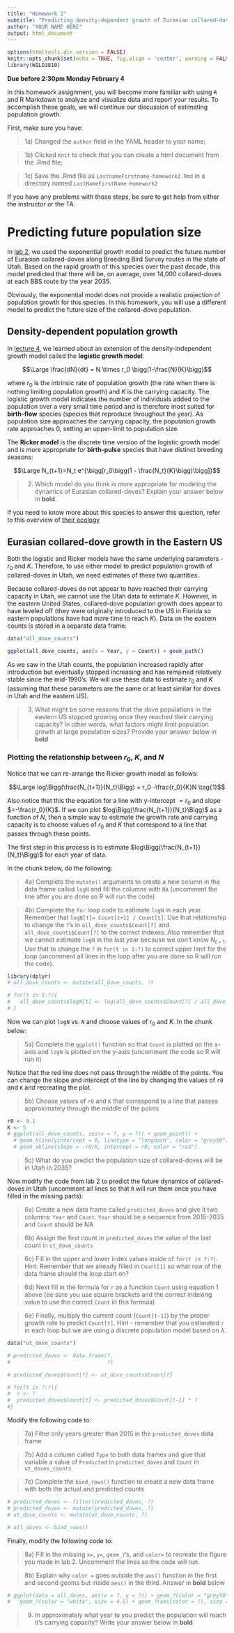 ```yaml
---
title: "Homework 2"
subtitle: "Predicting density-dependent growth of Eurasian collared-doves"
author: "YOUR NAME HERE"
output: html_document
---
```


```r
options(htmltools.dir.version = FALSE)
knitr::opts_chunk$set(echo = TRUE, fig.align = 'center', warning = FALSE, message = FALSE)
library(WILD3810)
```

**Due before 2:30pm Monday February 4**

In this homework assignment, you will become more familiar with using `R` and R Markdown to analyze and visualize data and report your results. To accomplish these goals, we will continue our discussion of estimating population growth.  

First, make sure you have:

> 1a) Changed the `author` field in the YAML header to your name;

> 1b) Clicked `Knit` to check that you can create a html document from the .Rmd file;

> 1c) Save the .Rmd file as `LastnameFirstname-homework2.Rmd` in a directory named `LastNameFirstName-Homework2`

If you have any problems with these steps, be sure to get help from either the instructor or the TA.


# Predicting future population size

In [lab 2](https://rushinglab.github.io/WILD3810/articles/lab2.html), we used the exponential growth model to predict the future number of Eurasian collared-doves along Breeding Bird Survey routes in the state of Utah. Based on the rapid growth of this species over the past decade, this model predicted that there will be, on average, over 14,000 collared-doves at each BBS route by the year 2035.  

Obviously, the exponential model does not provide a realistic projection of population growth for this species. In this homework, you will use a different model to predict the future size of the collared-dove population. 

## Density-dependent population growth  

In [lecture 4](https://rushinglab.github.io/WILD3810/articles/Lecture4/Lecture4.html#1), we learned about an extension of the density-independent growth model called the **logistic growth model**:

$$\Large \frac{dN}{dt} = N \times r_0 \bigg(1-\frac{N}{K}\bigg)$$

where $r_0$ is the intrinsic rate of population growth (the rate when there is nothing limiting population growth) and $K$ is the carrying capacity. The logistic growth model indicates the number of individuals added to the population over a very small time period and is therefore most suited for **birth-flow** species (species that reproduce throughout the year). As population size approaches the carrying capacity, the population growth rate approaches 0, setting an upper-limit to population size. 

The **Ricker model** is the discrete time version of the logistic growth model and is more appropriate for **birth-pulse** species that have distinct breeding seasons:

$$\Large N_{t+1}=N_t e^{\bigg[r_0\bigg(1 - \frac{N_t}{K}\bigg)\bigg]}$$

> 2) Which model do you think is more appropriate for modeling the dynamics of Eurasian collared-doves? Explain your answer below in **bold**.  

If you need to know more about this species to answer this question, refer to this overview of [their ecology](https://www.allaboutbirds.org/guide/Eurasian_Collared-Dove/lifehistory)


## Eurasian collared-dove growth in the Eastern US

Both the logistic and Ricker models have the same underlying parameters - $r_0$ and $K$. Therefore, to use either model to predict population growth of collared-doves in Utah, we need estimates of these two quantities.  

Because collared-doves do not appear to have reached their carrying capacity in Utah, we cannot use the Utah data to estimate $K$. However, in the eastern United States, collared-dove population growth does appear to have leveled off (they were originally introduced to the US in Florida so eastern populations have had more time to reach $K$). Data on the eastern counts is stored in a separate data frame:

```r
data("all_dove_counts")
```

```r
ggplot(all_dove_counts, aes(x = Year, y = Count)) + geom_path()
```

As we saw in the Utah counts, the population increased rapidly after introduction but eventually stopped increasing and has remained relatively stable since the mid-1990's. We will use these data to estimate $r_0$ and $K$ (assuming that these parameters are the same or at least similar for doves in Utah and the eastern US).

> 3) What might be some reasons that the dove populations in the eastern US stopped growing once they reached their carrying capacity? In other words, what factors might limit population growth at large population sizes? Provide your answer below in **bold**  



### Plotting the relationship between $r_0$, $K$, and $N$

Notice that we can re-arrange the Ricker growth model as follows:

$$\Large log\Bigg(\frac{N_{t+1}}{N_t}\Bigg) = r_0 -\frac{r_0}{K}N \tag{1}$$

Also notice that this the equation for a line with y-intercept $=r_0$ and slope $=-\frac{r_0}{K}$. If we can plot $log\Bigg(\frac{N_{t+1}}{N_t}\Bigg)$ as a function of $N$, then a simple way to estimate the growth rate and carrying capacity is to choose values of $r_0$ and $K$ that correspond to a line that passes through these points. 

The first step in this process is to estimate $log\Bigg(\frac{N_{t+1}}{N_t}\Bigg)$ for each year of data.  

In the chunk below, do the following:

> 4a) Complete the `mutate()` arguments to create a new column in the data frame called `logN` and fill the columns with `NA` (uncomment the line after you are done so R will run the code)

> 4b) Complete the `for` loop code to estimate `logN` in each year. Remember that `logN[t]= Count[t+1] / Count[t]`. Use that relationship to change the `?`'s in `all_dove_counts$Count[?]` and `all_dove_counts$Count[?]` to the correct indexes. Also remember that we cannot estimate `logN` in the last year because we don't know $N_{t+1}$. Use that to change the `?` in `for(t in 1:?)` to correct upper limit for the loop (uncomment all lines in the loop after you are done so R will run the code).


```r
library(dplyr)
# all_dove_counts <- mutate(all_dove_counts, ?)

# for(t in 1:?){
#   all_dove_counts$logN[t] <- log(all_dove_counts$Count[?] / all_dove_counts$Count[?])
# }

```

Now we can plot `logN` vs. `N` and choose values of $r_0$ and $K$. In the chunk below:

> 5a) Complete the `ggplot()` function so that `Count` is plotted on the x-axis and `logN` is plotted on the y-axis (uncomment the code so R will run it)

Notice that the red line does not pass through the middle of the points. You can change the slope and intercept of the line by changing the values of `r0` and `K` and recreating the plot.

> 5b) Choose values of `r0` and `K` that correspond to a line that passes approximately through the middle of the points 

```r
r0 <- 0.1
K <- 5
# ggplot(all_dove_counts, aes(x = ?, y = ?)) + geom_point() +
  # geom_hline(yintercept = 0, linetype = "longdash", color = "grey50") +
  # geom_abline(slope = -r0/K, intercept = r0, color = "red")

```

> 5c) What do you predict the population size of collared-doves will be in Utah in 2035?


Now modify the code from lab 2 to predict the future dynamics of collared-doves in Utah (uncomment all lines so that `R` will run them once you have filled in the missing parts): 

> 6a) Create a new data frame called `predicted_doves` and give it two columns: `Year` and `Count`. `Year` should be a sequence from 2015-2035 and `Count` should be NA  

> 6b) Assign the first count in `predicted_doves` the value of the last count in `ut_dove_counts`  

> 6c) Fill in the upper and lower index values inside of `for(t in ?:?)`. Hint: Remember that we already filled in `Count[1]` so what row of the data frame should the loop start on?  

> 6d) Next fill in the formula for `r` as a function `Count` using equation 1 above (be sure you use square brackets and the correct indexing value to use the correct `Count` in this formula)  

> 6e) Finally, multiply the current count (`Count[t-1]`) by the proper growth rate to predict `Count[t]`. Hint - remember that you estimated `r` in each loop but we are using a discrete population model based on $\lambda$.  

```r
data("ut_dove_counts")

# predicted_doves <- data.frame(?,
#                               ?)

# predicted_doves$Count[?] <- ut_dove_counts$Count[?]

# for(t in ?:?){
#  r <- ?
#  predicted_doves$Count[t] <- predicted_doves$Count[t-1] * ?
#}
```

Modify the following code to:

> 7a) Filter only years greater than 2015 in the `predicted_doves` data frame

> 7b) Add a column called `Type` to both data frames and give that variable a value of `Predicted` in `predicted_doves` and `Count` in `ut_doves_counts`

> 7c) Complete the `bind_rows()` function to create a new data frame with both the actual and predicted counts

```r
# predicted_doves <- filter(predicted_doves, ?)
# predicted_doves <- mutate(predicted_doves, ?)
# ut_dove_counts <- mutate(ut_dove_counts, ?)

# all_doves <- bind_rows()
```

Finally, modify the following code to:

> 8a) Fill in the missing `x=`, `y=`, `geom_?`'s, and `color=` to recreate the figure you made in lab 2. Uncomment the lines so the code will run. 

> 8b) Explain why `color =` goes outside the `aes()` function in the first and second geoms but inside `aes()` in the third. Answer in **bold** below

```r
# ggplot(data = all_doves, aes(x = ?, y = ?)) + geom_?(color = "grey50") +
#   geom_?(color = "white", size = 4.5) + geom_?(aes(color = ?), size = 3)

```

> 9) In approximately what year to you predict the population will reach it's carrying capacity? Write your answer below in **bold**
